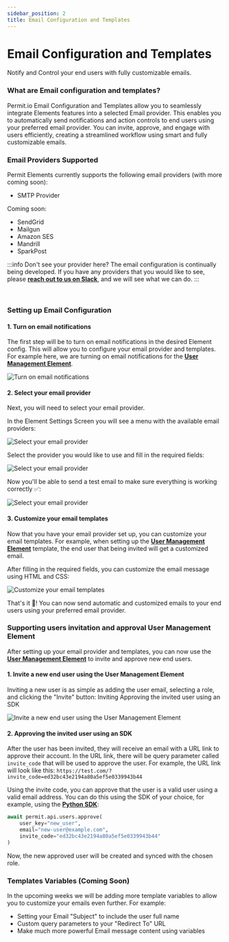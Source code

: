 ```yaml
---
sidebar_position: 2
title: Email Configuration and Templates
---
```



# Email Configuration and Templates

<span className="subtitle-custom">
	Notify and Control your end users with fully customizable emails.
</span>
<br />

### What are Email configuration and templates?

Permit.io Email Configuration and Templates allow you to seamlessly integrate Elements features into a selected Email provider.
This enables you to automatically send notifications and action controls to end users using your preferred email provider.
You can invite, approve, and engage with users efficiently, creating a streamlined workflow using smart and fully customizable emails.

### Email Providers Supported

Permit Elements currently supports the following email providers (with more coming soon):
<div className="list">
    <ul>
        <li>
			<span>SMTP Provider</span>
        </li>
    </ul>
</div>

Coming soon:
<div className="list">
    <ul>
        <li>
			<span>SendGrid</span>
        </li>
        <li>
            <span>Mailgun</span>
        </li>
        <li>
			<span>Amazon SES</span>
        </li>
        <li>
			<span>Mandrill</span>
        </li>
        <li>
			<span>SparkPost</span>
        </li>
    </ul>
</div>

:::info Don't see your provider here?
The email configuration is continually being developed. If you have any providers that you would like to see, please **[reach
out to us on Slack](https://io.permit.io/docs-to-slack)**, and we will see what we can do.
:::

<br />

### Setting up Email Configuration

#### 1. Turn on email notifications
The first step will be to turn on email notifications in the desired Element config.
This will allow you to configure your email provider and templates.
For example here, we are turning on email notifications for the **[User Management Element](/features/permit-elements/element/user-management)**.

![Turn on email notifications](/img/elements/emails/email-notification-toggle.png)

#### 2. Select your email provider
Next, you will need to select your email provider.

In the Element Settings Screen you will see a menu with the available email providers:

![Select your email provider](/img/elements/emails/elements-settings.png)

Select the provider you would like to use and fill in the required fields:

![Select your email provider](/img/elements/emails/email-providers.png)

Now you'll be able to send a test email to make sure everything is working correctly ✅:

![Select your email provider](/img/elements/emails/test-email.png)


#### 3. Customize your email templates
Now that you have your email provider set up, you can customize your email templates.
For example, when setting up the **[User Management Element](/features/permit-elements/element/user-management)** template, the end user that being invited will get a customized email.

After filling in the required fields, you can customize the email message using HTML and CSS:

![Customize your email templates](/img/elements/emails/email-template-content.png)

That's it 👏! You can now send automatic and customized emails to your end users using your preferred email provider.



### Supporting users invitation and approval User Management Element
After setting up your email provider and templates, you can now use the **[User Management Element](/features/permit-elements/element/user-management)** to invite and approve new end users.
#### 1. Invite a new end user using the User Management Element
Inviting a new user is as simple as adding the user email, selecting a role, and clicking the "Invite" button:
Inviting Approving the invited user using an SDK

![Invite a new end user using the User Management Element](/img/elements/emails/invite-user.png)

#### 2. Approving the invited user using an SDK
After the user has been invited, they will receive an email with a URL link to approve their account.
In the URL link, there will be query parameter called `invite_code` that will be used to approve the user.
For example, the URL link will look like this:
`https://test.com/?invite_code=ed32bc43e2194a80a5ef5e0339943b44`

Using the invite code, you can approve that the user is a valid user using a valid email address.
You can do this using the SDK of your choice, for example, using the **[Python SDK](/sdks/python/quickstart-python)**:
```python
await permit.api.users.approve(
    user_key="new_user",
    email="new-user@example.com",
    invite_code="ed32bc43e2194a80a5ef5e0339943b44"
)
```

Now, the new approved user will be created and synced with the chosen role.


### Templates Variables (Coming Soon)
In the upcoming weeks we will be adding more template variables to allow you to customize your emails even further.
For example:
<div className="list">
    <ul>
        <li>
            <span>Setting your Email "Subject" to include the user full name </span>
        </li>
        <li>
            <span>Custom query parameters to your "Redirect To" URL</span>
        </li>
        <li>
            <span>Make much more powerful Email message content using variables</span>
        </li>
    </ul>
</div>



<br />
<EmailUpdatesBox />

<HelpSupportTile />

<!-- ### Easy to use

The UI elements can be easily embedded into any web application or website, making it simple for users to incorporate secure authentication and authorization capabilities into their own projects.

### Customizable

The UI elements can be customized to match the look and feel of the user's website or application.

### Secure

The UI elements use industry-standard protocols and techniques to ensure the security of user authentication and authorization processes.

![User Management Embeddable UI](/img/elements/generic/guide.png) -->
